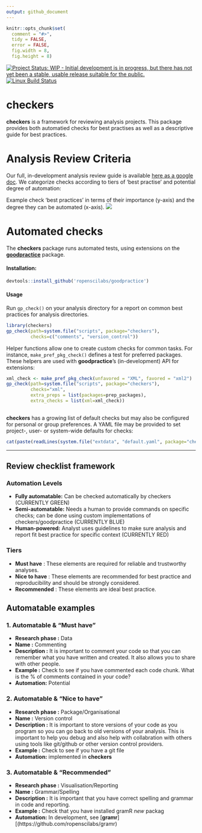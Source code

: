 ```yaml
---
output: github_document
---
```

```r
knitr::opts_chunk$set(
  comment = "#>",
  tidy = FALSE,
  error = FALSE,
  fig.width = 8,
  fig.height = 8)
```


[![Project Status: WIP - Initial development is in progress, but there has not yet been a stable, usable release suitable for the public.](http://www.repostatus.org/badges/latest/wip.svg)](http://www.repostatus.org/#wip)
[![Linux Build Status](http://travis-ci.org/noamross/checkers.svg?branch=master)](https://travis-ci.org/noamross/checkers)

checkers
========
 
**checkers** is a framework for reviewing analysis projects. This package  provides both automatied checks for best practises as well as a descriptive guide for best practices. 

# Analysis Review Criteria

Our full, in-development analysis review guide is available [here as a google doc](https://docs.google.com/document/d/1OYcWJUk-MiM2C1TIHB1Rn6rXoF5fHwRX-7_C12Blx8g/edit#).  We categorize checks according to tiers of 'best practise' and potential
degree of automation:

Example check 'best practices' in terms of their importance (y-axis) and the degree they can be automated (x-axis).
![](figs/compendium.png)

# Automated checks

The **checkers** package runs automated tests, using extensions on the 
[**goodpractice**](https://github.com/MangoTheCat/goodpractice/) package.

#### Installation:

```r
devtools::install_github('ropenscilabs/goodpractice')
```

#### Usage

Run `gp_check()` on your analysis directory for a report on common best
practices for analysis directories.

```r
library(checkers)
gp_check(path=system.file("scripts", package="checkers"),
         checks=c("comments", "version_control"))
```

Helper functions allow one to create custom checks for common tasks.  For
instance, `make_pref_pkg_check()` defines a test for preferred packages. These
helpers are used with **goodpractice**'s (in-development) API for extensions:

```r
xml_check <- make_pref_pkg_check(unfavored = "XML", favored = "xml2")
gp_check(path=system.file("scripts", package="checkers"),
         checks="xml",
         extra_preps = list(packages=prep_packages),
         extra_checks = list(xml=xml_check))
                            
```

**checkers** has a growing list of default checks but may also be configured
for personal or group preferences.  A YAML file may be provided to set
project-, user- or system-wide defaults for checks:

```r
cat(paste(readLines(system.file("extdata", "default.yaml", package="checkers")), collapse="\n"))
```




---

## Review checklist framework 

### Automation Levels
- **Fully automatable:** Can be checked automatically by checkers (CURRENTLY GREEN)
- **Semi-automatable:** Needs a human to provide commands on specific checks; can be done using custom implementations of checkers/goodpractice (CURRENTLY BLUE)
- **Human-powered:** Analyst uses guidelines to make sure analysis and report fit best practice for specific context (CURRENTLY RED)

### Tiers
- **Must have** : These elements are required for reliable and trustworthy analyses.
- **Nice to have** : These elements are recommended for best practice and reproducibility and should be strongly considered.
- **Recommended** : These elements are ideal best practice.

## Automatable examples

### 1. **Automatable & "Must have"**
- **Research phase :** Data
- **Name :** Commenting
- **Description :** It is important to comment your code so that you can remember what you have written and created. It also allows you to share with other people.
- **Example :** Check to see if you have commented each code chunk. What is the % of comments contained in your code?
- **Automation:** Potential
 
### 2.  **Automatable & "Nice to have"**
 
- **Research phase :** Package/Organisational     
- **Name :** Version control    
- **Description :** It is important to store versions of your code as you program so you can go back to old versions of your analysis. This is important to help you debug and also help with collabration with others using tools like git/github or other version control providers.    
- **Example :** Check to see if you have a git file    
- **Automation:** implemented in **checkers**
 
### 3.  **Automatable & "Recommended"**
 
- **Research phase :** Visualisation/Reporting   
- **Name :** Grammar/Spelling    
- **Description :** It is important that you have correct spelling and grammar in code and reporting.     
- **Example :** Check that you have installed gramR *new* packag     
- **Automation:** In development, see [**gramr**][(https://github.com/ropenscilabs/gramr)

